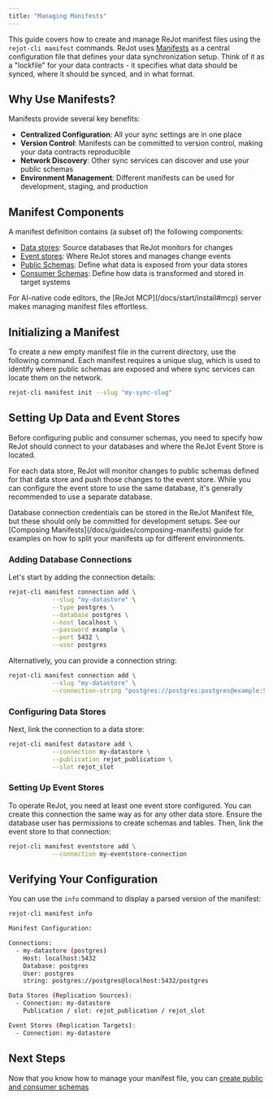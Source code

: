 ```yaml
---
title: "Managing Manifests"
---
```



This guide covers how to create and manage ReJot manifest files using the `rejot-cli manifest`
commands. ReJot uses [Manifests](/docs/spec/manifest) as a central configuration file that defines
your data synchronization setup. Think of it as a "lockfile" for your data contracts - it specifies
what data should be synced, where it should be synced, and in what format.

## Why Use Manifests?

Manifests provide several key benefits:

- **Centralized Configuration**: All your sync settings are in one place
- **Version Control**: Manifests can be committed to version control, making your data contracts
  reproducible
- **Network Discovery**: Other sync services can discover and use your public schemas
- **Environment Management**: Different manifests can be used for development, staging, and
  production

## Manifest Components

A manifest definition contains (a subset of) the following components:

- [Data stores](/docs/spec/data-store): Source databases that ReJot monitors for changes
- [Event stores](/docs/spec/event-store): Where ReJot stores and manages change events
- [Public Schemas](/docs/spec/public-schema): Define what data is exposed from your data stores
- [Consumer Schemas](/docs/spec/consumer-schema): Define how data is transformed and stored in
  target systems

<Notice type="TIP">
  For AI-native code editors, the [ReJot MCP](/docs/start/install#mcp) server makes managing
  manifest files effortless.
</Notice>

## Initializing a Manifest

To create a new empty manifest file in the current directory, use the following command. Each
manifest requires a unique slug, which is used to identify where public schemas are exposed and
where sync services can locate them on the network.

```bash
rejot-cli manifest init --slug "my-sync-slug"
```

## Setting Up Data and Event Stores

Before configuring public and consumer schemas, you need to specify how ReJot should connect to your
databases and where the ReJot Event Store is located.

For each data store, ReJot will monitor changes to public schemas defined for that data store and
push those changes to the event store. While you can configure the event store to use the same
database, it's generally recommended to use a separate database.

<Notice type="WARNING">
  Database connection credentials can be stored in the ReJot Manifest file, but these should only be
  committed for development setups. See our [Composing Manifests](/docs/guides/composing-manifests)
  guide for examples on how to split your manifests up for different environments.
</Notice>

### Adding Database Connections

Let's start by adding the connection details:

```bash
rejot-cli manifest connection add \
            --slug "my-datastore" \
            --type postgres \
            --database postgres \
            --host localhost \
            --password example \
            --port 5432 \
            --user postgres
```

Alternatively, you can provide a connection string:

```bash
rejot-cli manifest connection add \
            --slug "my-datastore" \
            --connection-string "postgres://postgres:postgres@example:5432/postgres"
```

### Configuring Data Stores

Next, link the connection to a data store:

```bash
rejot-cli manifest datastore add \
            --connection my-datastore \
            --publication rejot_publication \
            --slot rejot_slot
```

### Setting Up Event Stores

To operate ReJot, you need at least one event store configured. You can create this connection the
same way as for any other data store. Ensure the database user has permissions to create schemas and
tables. Then, link the event store to that connection:

```bash
rejot-cli manifest eventstore add \
            --connection my-eventstore-connection
```

## Verifying Your Configuration

You can use the `info` command to display a parsed version of the manifest:

```bash
rejot-cli manifest info

Manifest Configuration:

Connections:
  - my-datastore (postgres)
    Host: localhost:5432
    Database: postgres
    User: postgres
    string: postgres://postgres@localhost:5432/postgres

Data Stores (Replication Sources):
  - Connection: my-datastore
    Publication / slot: rejot_publication / rejot_slot

Event Stores (Replication Targets):
  - Connection: my-datastore
```

## Next Steps

Now that you know how to manage your manifest file, you can
[create public and consumer schemas](/docs/guides/defining-schemas)

